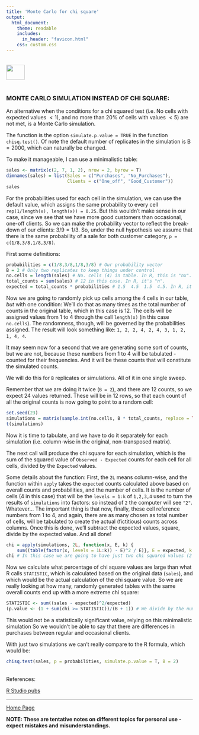 ```yaml
---
title: 'Monte Carlo for chi square'
output: 
  html_document:
    theme: readable
    includes:
      in_header: "favicon.html" 
    css: custom.css
---
```


<br>
<a href="http://rinterested.github.io/statistics/index.html">
<img HEIGHT="40" WIDTH="50" src="logo.PNG"></a>
<br><br>


### MONTE CARLO SIMULATION INSTEAD OF CHI SQUARE:


An alternative when the conditions for a chi squared test (i.e. No cells with expected values $<1$), and no more than $20\%$ of cells with values $<5$) are not met, is a Monte Carlo simulation.

The function is the option `simulate.p.value = TRUE` in the function `chisq.test()`. Of note the default number of replicates in the simulation is $\text{B}=2000$, which can naturally be changed.

To make it manageable, I can use a minimalistic table:

```r
sales <- matrix(c(2, 7, 1, 2), nrow = 2, byrow = T)
dimnames(sales) = list(Sales = c("Purchases", "No_Purchases"),
                       Clients = c("One_off", "Good_Customer"))
sales
```

For the probabilities used for each cell in the simulation, we can use the default value, which assigns the same probability to every cell `rep(1/length(x), length(x)) = 0.25`. But this wouldn't make sense in our case, since we see that we have more good customers than occasional, one-off clients. So we can make the probability vector to reflect the break-down of our clients: $3/9 = 1/3$. So, under the null hypothesis we assume that there is the same probability of a sale for both customer category, `p = c(1/8,3/8,1/8,3/8)`.

First some definitions:

```r
probabilities = c(1/8,3/8,1/8,3/8) # Our probability vector
B = 2 # Only two replicates to keep things under control
no.cells = length(sales) # No. cells (4) in table. In R, this is "nx".
total_counts = sum(sales) # 12 in this case. In R, it's "n".
expected = total_counts * probabilities # 1.5  4.5  1.5  4.5. In R, it's "E".
```

Now we are going to randomly pick up cells among the 4 cells in our table, *but* with one condition: We'll do that as many times as the total number of counts in the original table, which in this case is 12. The cells will be assigned values from 1 to 4 through the call `length(x)` (in this case `no.cells`). The randomness, though, will be governed by the probabilities assigned. The result will look something like: `1, 2, 2, 4, 2, 4, 3, 1, 2, 1, 4, 4`.

It may seem now for a second that we are generating some sort of counts, but we are not, because these numbers from 1 to 4 will be tabulated - counted for their frequencies. And it will be these counts that will constitute the simulated counts.

We will do this for `B` replicates or simulations. All of it in one single sweep.

Remember that we are doing it twice (`B = 2`), and there are 12 counts, so we expect 24 values returned. These will be in 12 rows, so that each count of all the original counts is now going to point to a random cell:

```r
set.seed(23)
simulations = matrix(sample.int(no.cells, B * total_counts, replace = TRUE, prob = probabilities), nrow = total_counts)
t(simulations)
```

Now it is time to tabulate, and we have to do it separately for each simulation (i.e. column-wise in the original, non-transposed matrix).

The next call will produce the chi square for each simulation, which is the sum of the squared value of `Observed - Expected` counts for each cell for all cells, divided by the `Expected` values.

Some details about the function: First, the `2L` means column-wise, and the function within `apply` takes the `expected` counts calculated above based on overall counts and probabilities, and the number of cells. It is the number of cells (4 in this case) that will be the `levels = 1:k` of `1,2,3,4` used to turn the results of `simulations` into factors: so instead of `2` the computer will see `"2"`. Whatever... The important thing is that now, finally, these cell reference numbers from 1 to 4, and again, there are as many chosen as total number of cells, will be tabulated to create the actual (fictitious) counts across columns. Once this is done, we'll subtract the expected values, square, divide by the expected value. And all done!

```r
chi = apply(simulations, 2L, function(x, E, k) {
    sum((table(factor(x, levels = 1L:k)) - E)^2 / E)}, E = expected, k = no.cells)
chi # In this case we are going to have just two chi squared values (2 simulations). R calls this function `ss`.
```

Now we calculate what percentage of chi square values are large than what R calls `STATISTIC`, which is calculated based on the original data (`sales`), and which would be the actual calculation of the chi square value. So we are really looking at how many, randomly generated tables with the same overall counts end up with a more extreme chi square:

```r
STATISTIC <- sum((sales - expected)^2/expected)
(p.value <- (1 + sum(chi >= STATISTIC))/(B + 1)) # We divide by the number of simulations.
```

This would not be a statistically significant value, relying on this minimalistic simulation So we wouldn't be able to say that there are differences in purchases between regular and occasional clients.

With just two simulations we can't really compare to the R formula, which would be:

```r
chisq.test(sales, p = probabilities, simulate.p.value = T, B = 2)
```

<br>
References:

<a href="http://rstudio-pubs-static.s3.amazonaws.com/1142_ecdc7d6b3cb84f54a6f3b5466c50b394.html">R Studio pubs</a>

---
<a href="http://rinterested.github.io/statistics/index.html">Home Page</a>

**NOTE: These are tentative notes on different topics for personal use - expect mistakes and misunderstandings.**
